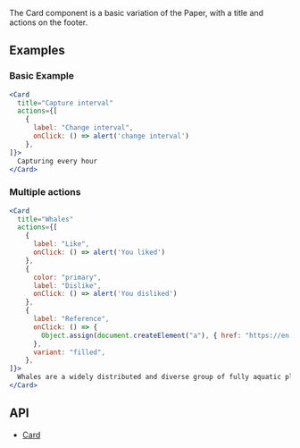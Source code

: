 The Card component is a basic variation of the Paper, with a title and actions on the footer.

## Examples

### Basic Example
```jsx live
<Card
  title="Capture interval"
  actions={[
    {
      label: "Change interval",
      onClick: () => alert('change interval')
    },
]}>
  Capturing every hour
</Card>
```

### Multiple actions
```jsx live
<Card
  title="Whales"
  actions={[
    {
      label: "Like",
      onClick: () => alert('You liked')
    },
    {
      color: "primary",
      label: "Dislike",
      onClick: () => alert('You disliked')
    },
    {
      label: "Reference",
      onClick: () => {
        Object.assign(document.createElement("a"), { href: "https://en.wikipedia.org/wiki/Whale", target: "_blank" }).click()
      },
      variant: "filled",
    },
]}>
  Whales are a widely distributed and diverse group of fully aquatic placental marine mammals. They are an informal grouping within the infraorder Cetacea, which usually excludes dolphins and porpoises. Whales, dolphins and porpoises belong to the order Cetartiodactyla, which consists of even-toed ungulates. Their closest non-cetacean living relatives are the hippopotamuses, from which they and other cetaceans diverged about 54 million years ago. The two parvorders of whales, baleen whales (Mysticeti) and toothed whales (Odontoceti), are thought to have had their last common ancestor around 34 million years ago. Whales consist of eight extant families: Balaenopteridae (the rorquals), Balaenidae (right whales), Cetotheriidae (the pygmy right whale), Eschrichtiidae (the grey whale), Monodontidae (belugas and narwhals), Physeteridae (the sperm whale), Kogiidae (the dwarf and pygmy sperm whale), and Ziphiidae (the beaked whales).
</Card>
```

## API

- [Card](/docs/apis/card)
